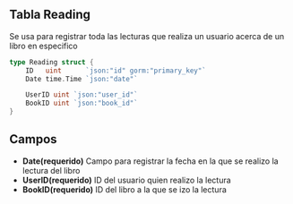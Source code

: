 ## Tabla Reading
Se usa para registrar toda las lecturas que realiza un usuario acerca de un libro en especifico
```go
type Reading struct {
	ID   uint      `json:"id" gorm:"primary_key"`
	Date time.Time `json:"date"`

	UserID uint `json:"user_id"`
	BookID uint `json:"book_id"`
}
```

## Campos
- **Date(requerido)** Campo para registrar la fecha en la que se realizo la lectura del libro
- **UserID(requerido)** ID del usuario quien realizo la lectura
- **BookID(requerido)** ID del libro a la que se izo la lectura
